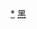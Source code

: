 <div style="position: relative" class="center">
{{Image label begin|image=Administrative Division Suihua.png|width={{{1|534}}}|link=}} 
{{Image label|x=990|y=960|scale={{{1|534}}}/1780|text=[[北林区|<span style="color: black;">'''北林区'''</span>]]}}
{{Image label|x=780|y=860|scale={{{1|534}}}/1780|text=[[望奎县|<span style="color: black;">'''望奎县'''</span>]]}}
{{Image label|x=620|y=1230|scale={{{1|534}}}/1780|text=[[兰西县|<span style="color: black;">'''兰西县'''</span>]]}}
{{Image label|x=480|y=900|scale={{{1|534}}}/1780|text=[[青冈县|<span style="color: black;">'''青冈县'''</span>]]}}
{{Image label|x=1320|y=660|scale={{{1|534}}}/1780|text=[[庆安县|<span style="color: black;">'''庆安县'''</span>]]}}
{{Image label|x=420|y=630|scale={{{1|534}}}/1780|text=[[明水县|<span style="color: black;">'''明水县'''</span>]]}}
{{Image label|x=1280|y=380|scale={{{1|534}}}/1780|text=[[绥棱县|<span style="color: black;">'''绥棱县'''</span>]]}}
{{Image label|x=250|y=1100|scale={{{1|534}}}/1780|text=[[安达市|<span style="color: black;">'''安达市'''</span>]]}}
{{Image label|x=420|y=1460|scale={{{1|534}}}/1780|text=[[肇东市|<span style="color: black;">'''肇东市'''</span>]]}}
{{Image label|x=910|y=450|scale={{{1|534}}}/1780|text=[[海伦市|<span style="color: black;">'''海伦市'''</span>]]}}
</div>
<noinclude>
[[Category:绥化行政区划|*]]
[[Category:中华人民共和国地级行政区划图|黑]]
</noinclude>